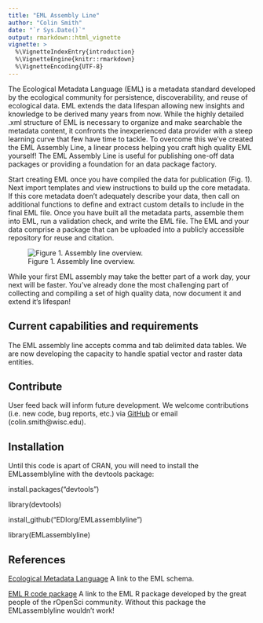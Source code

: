 ```yaml
---
title: "EML Assembly Line"
author: "Colin Smith"
date: "`r Sys.Date()`"
output: rmarkdown::html_vignette
vignette: >
  %\VignetteIndexEntry{introduction}
  %\VignetteEngine{knitr::rmarkdown}
  %\VignetteEncoding{UTF-8}
---
```


The Ecological Metadata Language (EML) is a metadata standard developed by the ecological community for persistence, discoverability, and reuse of ecological data. EML extends the data lifespan allowing new insights and knowledge to be derived many years from now. While the highly detailed .xml structure of EML is necessary to organize and make searchable the metadata content, it confronts the inexperienced data provider with a steep learning curve that few have time to tackle. To overcome this we've created the EML Assembly Line, a linear process helping you craft high quality EML yourself! The EML Assembly Line is useful for publishing one-off data packages or providing a foundation for an data package factory.

Start creating EML once you have compiled the data for publication (Fig. 1). Next import templates and view instructions to build up the core metadata. If this core metadata doen't adequately describe your data, then call on additional functions to define and extract custom details to include in the final EML file. Once you have built all the metadata parts, assemble them into EML, run a validation check, and write the EML file. The EML and your data comprise a package that can be uploaded into a publicly accessible repository for reuse and citation.

![Figure 1. Assembly line overview.](eml_assembly_line_overview.jpg)


While your first EML assembly may take the better part of a work day, your next will be faster. You've already done the most challenging part of collecting and compiling a set of high quality data, now document it and extend it's lifespan!

## Current capabilities and requirements
The EML assembly line accepts comma and tab delimited data tables. We are now developing the capacity to handle spatial vector and raster data entities.

## Contribute
User feed back will inform future development. We welcome contributions (i.e. new code, bug reports, etc.) via [GitHub](https://github.com/EDIorg/EMLassemblyline) or email (colin.smith@wisc.edu).

## Installation
Until this code is apart of CRAN, you will need to install the EMLassemblyline with the devtools package: 

install.packages("devtools")

library(devtools)

install_github("EDIorg/EMLassemblyline")

library(EMLassemblyline)

## References
[Ecological Metadata Language](https://knb.ecoinformatics.org/#external//emlparser/docs/index.html) A link to the EML schema.

[EML R code package](https://github.com/ropensci/EML) A link to the EML R package developed by the great people of the rOpenSci community. Without this package the EMLassemblyline wouldn't work!

